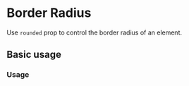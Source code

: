 
# Border Radius

Use `rounded` prop to control the border radius of an element.

<Scale values={tokens.borderRadius} />

## Basic usage

### Usage

<ax-demo name="border-radius/usage" />
